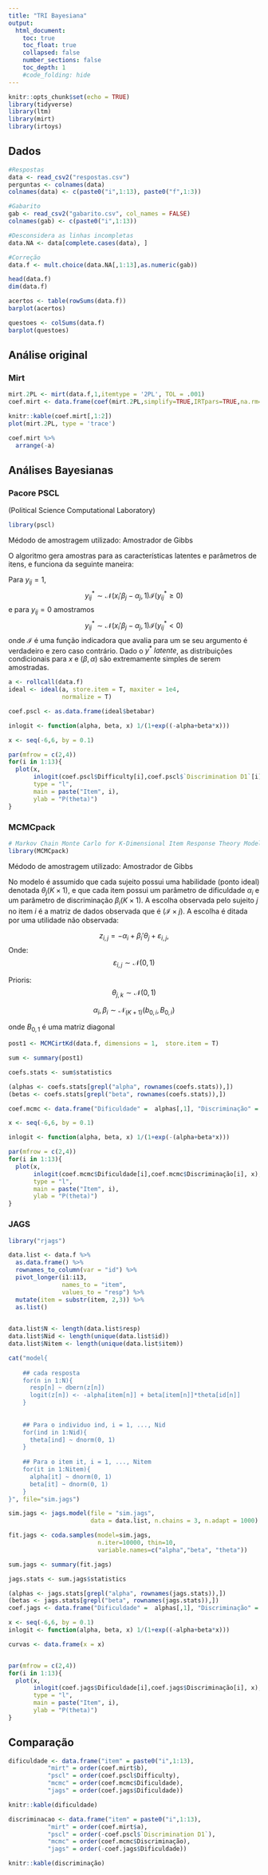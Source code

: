 ```yaml
---
title: "TRI Bayesiana"
output:
  html_document:
    toc: true
    toc_float: true
    collapsed: false
    number_sections: false
    toc_depth: 1
    #code_folding: hide
---
```


```r
knitr::opts_chunk$set(echo = TRUE)
library(tidyverse)
library(ltm)
library(mirt)
library(irtoys)
```

## Dados

```r
#Respostas
data <- read_csv2("respostas.csv")
perguntas <- colnames(data)
colnames(data) <- c(paste0("i",1:13), paste0("f",1:3))

#Gabarito
gab <- read_csv2("gabarito.csv", col_names = FALSE)
colnames(gab) <- c(paste0("i",1:13))

#Desconsidera as linhas incompletas
data.NA <- data[complete.cases(data), ]

#Correção
data.f <- mult.choice(data.NA[,1:13],as.numeric(gab))
```

```r
head(data.f)
dim(data.f)

acertos <- table(rowSums(data.f))
barplot(acertos)

questoes <- colSums(data.f)
barplot(questoes)
```

## Análise original

### Mirt

```r
mirt.2PL <- mirt(data.f,1,itemtype = '2PL', TOL = .001)
coef.mirt <- data.frame(coef(mirt.2PL,simplify=TRUE,IRTpars=TRUE,na.rm=TRUE)$items)

knitr::kable(coef.mirt[,1:2])
plot(mirt.2PL, type = 'trace')

coef.mirt %>% 
  arrange(-a)
```
## Análises Bayesianas

### Pacore PSCL

(Political Science Computational Laboratory)

```r
library(pscl)
```

Médodo de amostragem utilizado: Amostrador de Gibbs

O algoritmo gera amostras para as características latentes e parâmetros de itens, e funciona da seguinte maneira:

Para $y_{ij} = 1$,$$y_{ij}^* \sim \mathcal{N}(x_i' \beta_j - \alpha_j, 1)\mathcal{I}(y_{ij}^* \geq 0)$$ e para $y_{ij}=0$ amostramos $$y_{ij}^* \sim \mathcal{N}( x_i' \beta_j - \alpha_j, 1)\mathcal{I}(y_{ij}^* < 0)$$ onde $\mathcal{I}$ é uma função indicadora que avalia para um se seu argumento é verdadeiro e zero caso contrário. Dado o $y^*\ latente$, as distribuições condicionais para $x$ e $(\beta,\alpha)$ são extremamente simples de serem amostradas.

```r
a <- rollcall(data.f)
ideal <- ideal(a, store.item = T, maxiter = 1e4,
               normalize = T)

coef.pscl <- as.data.frame(ideal$betabar)

inlogit <- function(alpha, beta, x) 1/(1+exp((-alpha+beta*x)))

x <- seq(-6,6, by = 0.1)

par(mfrow = c(2,4))
for(i in 1:13){
  plot(x,
       inlogit(coef.pscl$Difficulty[i],coef.pscl$`Discrimination D1`[i], x),
       type = "l",
       main = paste("Item", i),
       ylab = "P(theta)")
}

```

### MCMCpack

```r
# Markov Chain Monte Carlo for K-Dimensional Item Response Theory Model
library(MCMCpack)
```

Médodo de amostragem utilizado: Amostrador de Gibbs

No modelo é assumido que cada sujeito possui uma habilidade (ponto ideal) denotada $\theta_j (K \times 1)$, e que cada item possui um parâmetro de dificuldade $\alpha_i$ e um parâmetro de discriminação $\beta_i (K \times 1)$. A escolha observada pelo sujeito $j$ no item $i$ é a matriz de dados observada que é $(\mathcal{I} \times j)$. A escolha é ditada por uma utilidade não observada:

$$z_{i,j} = - \alpha_i + \beta_i'\theta_j + \varepsilon_{i,j},$$ Onde: $$\varepsilon_{i,j} \sim \mathcal{N}(0,1)$$

Prioris: $$\theta_{j,k} \sim \mathcal{N}(0,1)$$

$$\alpha_i, \beta_i \sim \mathcal{N}_{(K+1)} (b_{0,i},B_{0,i})$$

onde $B_{0,1}$ é uma matriz diagonal

```r
post1 <- MCMCirtKd(data.f, dimensions = 1,  store.item = T)

sum <- summary(post1)

coefs.stats <- sum$statistics

(alphas <- coefs.stats[grepl("alpha", rownames(coefs.stats)),])
(betas <- coefs.stats[grepl("beta", rownames(coefs.stats)),])

coef.mcmc <- data.frame("Dificuldade" =  alphas[,1], "Discriminação" = betas[,1])

x <- seq(-6,6, by = 0.1)

inlogit <- function(alpha, beta, x) 1/(1+exp(-(alpha+beta*x)))

par(mfrow = c(2,4))
for(i in 1:13){
  plot(x,
       inlogit(coef.mcmc$Dificuldade[i],coef.mcmc$Discriminação[i], x),
       type = "l",
       main = paste("Item", i),
       ylab = "P(theta)")
}
```


### JAGS

```r
library("rjags")

data.list <- data.f %>% 
  as.data.frame() %>% 
  rownames_to_column(var = "id") %>%
  pivot_longer(i1:i13,
               names_to = "item",
               values_to = "resp") %>% 
  mutate(item = substr(item, 2,3)) %>% 
  as.list()
  

data.list$N <- length(data.list$resp)
data.list$Nid <- length(unique(data.list$id))
data.list$Nitem <- length(unique(data.list$item))
```


```r
cat("model{
    
    ## cada resposta
    for(n in 1:N){
      resp[n] ~ dbern(z[n])
      logit(z[n]) <- -alpha[item[n]] + beta[item[n]]*theta[id[n]]
    }
    
    
    ## Para o individuo ind, i = 1, ..., Nid
    for(ind in 1:Nid){
      theta[ind] ~ dnorm(0, 1)
    }
    
    ## Para o item it, i = 1, ..., Nitem
    for(it in 1:Nitem){
      alpha[it] ~ dnorm(0, 1)
      beta[it] ~ dnorm(0, 1)
    }
}", file="sim.jags")
```


```r
sim.jags <- jags.model(file = "sim.jags",
                       data = data.list, n.chains = 3, n.adapt = 1000)

fit.jags <- coda.samples(model=sim.jags,
                         n.iter=10000, thin=10,
                         variable.names=c("alpha","beta", "theta"))

sum.jags <- summary(fit.jags)

jags.stats <- sum.jags$statistics

(alphas <- jags.stats[grepl("alpha", rownames(jags.stats)),])
(betas <- jags.stats[grepl("beta", rownames(jags.stats)),])
coef.jags <- data.frame("Dificuldade" =  alphas[,1], "Discriminação" = betas[,1])

x <- seq(-6,6, by = 0.1)
inlogit <- function(alpha, beta, x) 1/(1+exp((-alpha+beta*x)))

curvas <- data.frame(x = x)


par(mfrow = c(2,4))
for(i in 1:13){
  plot(x,
       inlogit(coef.jags$Dificuldade[i],coef.jags$Discriminação[i], x),
       type = "l",
       main = paste("Item", i),
       ylab = "P(theta)")
}

```

## Comparação 

```r

dificuldade <- data.frame("item" = paste0("i",1:13),
           "mirt" = order(coef.mirt$b),
           "pscl" = order(coef.pscl$Difficulty),
           "mcmc" = order(coef.mcmc$Dificuldade),
           "jags" = order(coef.jags$Dificuldade))

knitr::kable(dificuldade)

discriminacao <- data.frame("item" = paste0("i",1:13),
           "mirt" = order(coef.mirt$a),
           "pscl" = order(-coef.pscl$`Discrimination D1`),
           "mcmc" = order(coef.mcmc$Discriminação),
           "jags" = order(-coef.jags$Dificuldade))

knitr::kable(discriminação)
```




